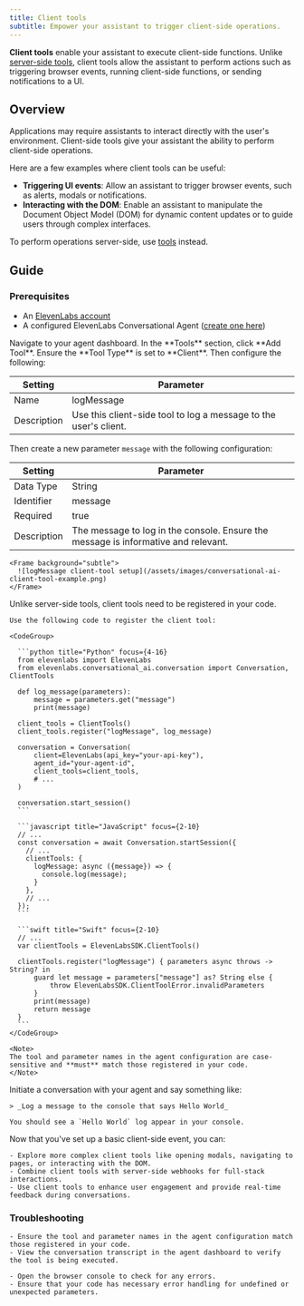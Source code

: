 ```yaml
---
title: Client tools
subtitle: Empower your assistant to trigger client-side operations.
---
```


**Client tools** enable your assistant to execute client-side functions. Unlike [server-side tools](/docs/conversational-ai/customization/tools), client tools allow the assistant to perform actions such as triggering browser events, running client-side functions, or sending notifications to a UI.

## Overview

Applications may require assistants to interact directly with the user's environment. Client-side tools give your assistant the ability to perform client-side operations.

Here are a few examples where client tools can be useful:

- **Triggering UI events**: Allow an assistant to trigger browser events, such as alerts, modals or notifications.
- **Interacting with the DOM**: Enable an assistant to manipulate the Document Object Model (DOM) for dynamic content updates or to guide users through complex interfaces.

<Info>To perform operations server-side, use [tools](/docs/conversational-ai/tools) instead.</Info>

## Guide

### Prerequisites

- An [ElevenLabs account](https://elevenlabs.io)
- A configured ElevenLabs Conversational Agent ([create one here](https://elevenlabs.io/app/conversational-ai))

<Steps>
  <Step title="Create a new client-side tool">
    Navigate to your agent dashboard. In the **Tools** section, click **Add Tool**. Ensure the **Tool Type** is set to **Client**. Then configure the following:

| Setting     | Parameter                                                        |
| ----------- | ---------------------------------------------------------------- |
| Name        | logMessage                                                       |
| Description | Use this client-side tool to log a message to the user's client. |

Then create a new parameter `message` with the following configuration:

| Setting     | Parameter                                                                          |
| ----------- | ---------------------------------------------------------------------------------- |
| Data Type   | String                                                                             |
| Identifier  | message                                                                            |
| Required    | true                                                                               |
| Description | The message to log in the console. Ensure the message is informative and relevant. |

    <Frame background="subtle">
      ![logMessage client-tool setup](/assets/images/conversational-ai-client-tool-example.png)
    </Frame>

  </Step>

  <Step title="Register the client tool in your code">
    Unlike server-side tools, client tools need to be registered in your code.

    Use the following code to register the client tool:

    <CodeGroup>

      ```python title="Python" focus={4-16}
      from elevenlabs import ElevenLabs
      from elevenlabs.conversational_ai.conversation import Conversation, ClientTools

      def log_message(parameters):
          message = parameters.get("message")
          print(message)

      client_tools = ClientTools()
      client_tools.register("logMessage", log_message)

      conversation = Conversation(
          client=ElevenLabs(api_key="your-api-key"),
          agent_id="your-agent-id",
          client_tools=client_tools,
          # ...
      )

      conversation.start_session()
      ```

      ```javascript title="JavaScript" focus={2-10}
      // ...
      const conversation = await Conversation.startSession({
        // ...
        clientTools: {
          logMessage: async ({message}) => {
            console.log(message);
          }
        },
        // ...
      });
      ```

      ```swift title="Swift" focus={2-10}
      // ...
      var clientTools = ElevenLabsSDK.ClientTools()

      clientTools.register("logMessage") { parameters async throws -> String? in
          guard let message = parameters["message"] as? String else {
              throw ElevenLabsSDK.ClientToolError.invalidParameters
          }
          print(message)
          return message
      }
      ```
    </CodeGroup>

    <Note>
    The tool and parameter names in the agent configuration are case-sensitive and **must** match those registered in your code.
    </Note>

  </Step>

  <Step title="Testing">
    Initiate a conversation with your agent and say something like:

    > _Log a message to the console that says Hello World_

    You should see a `Hello World` log appear in your console.

  </Step>

  <Step title="Next steps">
    Now that you've set up a basic client-side event, you can:

    - Explore more complex client tools like opening modals, navigating to pages, or interacting with the DOM.
    - Combine client tools with server-side webhooks for full-stack interactions.
    - Use client tools to enhance user engagement and provide real-time feedback during conversations.

  </Step>
</Steps>

### Troubleshooting

<AccordionGroup>
  <Accordion title="Tools not being triggered">
  
    - Ensure the tool and parameter names in the agent configuration match those registered in your code.
    - View the conversation transcript in the agent dashboard to verify the tool is being executed.

  </Accordion>
  <Accordion title="Console errors">

    - Open the browser console to check for any errors.
    - Ensure that your code has necessary error handling for undefined or unexpected parameters.

  </Accordion>
</AccordionGroup>

<Markdown src="/snippets/conversational-ai-tool-best-practices.mdx" />
